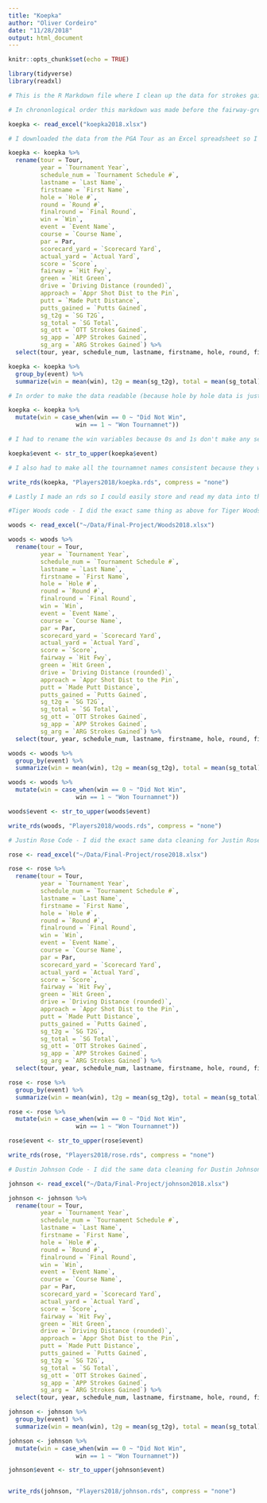 ```yaml
---
title: "Koepka"
author: "Oliver Cordeiro"
date: "11/28/2018"
output: html_document
---
```


```r
knitr::opts_chunk$set(echo = TRUE)

library(tidyverse)
library(readxl)

# This is the R Markdown file where I clean up the data for strokes gained for my final project. While I Peter George, Grant Fairbairn and I used the same source for our data our projects were built individually. 

# In chrononlogical order this markdown was made before the fairway-greens one and they make sense read in that order. 
```


```r
koepka <- read_excel("koepka2018.xlsx")

# I downloaded the data from the PGA Tour as an Excel spreadsheet so I would have in case their website malfunctioned. I was lucky I did this because the data export tool on the PGA stat website no longer works so I could not get any more data if I wanted to. The data I downloaded listed each hole that each player played all season so it was too big to read into R by itself. I took the data from each player I was interested and made a new Excel spreadsheet for them.I renamed all of the variables I was interested in by hand using the rename tool - I now recognize that clean names would have done this quickly and easily but hindsight is 20/20 as they say. In general, I kept variables that listed names, tournaments and strokes gained as well as information about each hole.

koepka <- koepka %>% 
  rename(tour = Tour, 
         year = `Tournament Year`, 
         schedule_num = `Tournament Schedule #`, 
         lastname = `Last Name`, 
         firstname = `First Name`, 
         hole = `Hole #`, 
         round = `Round #`, 
         finalround = `Final Round`, 
         win = `Win`, 
         event = `Event Name`, 
         course = `Course Name`, 
         par = Par, 
         scorecard_yard = `Scorecard Yard`, 
         actual_yard = `Actual Yard`, 
         score = `Score`, 
         fairway = `Hit Fwy`, 
         green = `Hit Green`, 
         drive = `Driving Distance (rounded)`,
         approach = `Appr Shot Dist to the Pin`, 
         putt = `Made Putt Distance`, 
         putts_gained = `Putts Gained`, 
         sg_t2g = `SG T2G`, 
         sg_total = `SG Total`, 
         sg_ott = `OTT Strokes Gained`, 
         sg_app = `APP Strokes Gained`, 
         sg_arg = `ARG Strokes Gained`) %>% 
  select(tour, year, schedule_num, lastname, firstname, hole, round, finalround, win, event, course, par, scorecard_yard, actual_yard, score, fairway, green, drive, approach, putt, putts_gained , sg_t2g , sg_total, sg_ott, sg_app, sg_arg)

koepka <- koepka %>% 
  group_by(event) %>% 
  summarize(win = mean(win), t2g = mean(sg_t2g), total = mean(sg_total), ott = mean(sg_ott), app = mean(sg_app), arg = mean(sg_arg), putt = mean(putts_gained))

# In order to make the data readable (because hole by hole data is just long and confusing) I grouped by each tournamnet and kept strokes gained in each category and win. 

koepka <- koepka %>% 
  mutate(win = case_when(win == 0 ~ "Did Not Win", 
                   win == 1 ~ "Won Tournamnet"))

# I had to rename the win variables because 0s and 1s don't make any sense on a graph. 

koepka$event <- str_to_upper(koepka$event)

# I also had to make all the tournamnet names consistent because they were entered in teh weirdes ways - for example the names ranged from "the PLAYERS championship" to "THE NORTHERN TRUST" and I wanted consistency. 

write_rds(koepka, "Players2018/koepka.rds", compress = "none")

# Lastly I made an rds so I could easily store and read my data into the shiny app. 
```

```r
#Tiger Woods code - I did the exact same thing as above for Tiger Woods. 

woods <- read_excel("~/Data/Final-Project/Woods2018.xlsx")

woods <- woods %>% 
  rename(tour = Tour, 
         year = `Tournament Year`, 
         schedule_num = `Tournament Schedule #`, 
         lastname = `Last Name`, 
         firstname = `First Name`, 
         hole = `Hole #`, 
         round = `Round #`, 
         finalround = `Final Round`, 
         win = `Win`, 
         event = `Event Name`, 
         course = `Course Name`, 
         par = Par, 
         scorecard_yard = `Scorecard Yard`, 
         actual_yard = `Actual Yard`, 
         score = `Score`, 
         fairway = `Hit Fwy`, 
         green = `Hit Green`, 
         drive = `Driving Distance (rounded)`,
         approach = `Appr Shot Dist to the Pin`, 
         putt = `Made Putt Distance`, 
         putts_gained = `Putts Gained`, 
         sg_t2g = `SG T2G`, 
         sg_total = `SG Total`, 
         sg_ott = `OTT Strokes Gained`, 
         sg_app = `APP Strokes Gained`, 
         sg_arg = `ARG Strokes Gained`) %>% 
  select(tour, year, schedule_num, lastname, firstname, hole, round, finalround, win, event, course, par, scorecard_yard, actual_yard, score, fairway, green, drive, approach, putt, putts_gained , sg_t2g , sg_total, sg_ott, sg_app, sg_arg)

woods <- woods %>% 
  group_by(event) %>% 
  summarize(win = mean(win), t2g = mean(sg_t2g), total = mean(sg_total), ott = mean(sg_ott), app = mean(sg_app), arg = mean(sg_arg), putt = mean(putts_gained))

woods <- woods %>% 
  mutate(win = case_when(win == 0 ~ "Did Not Win", 
                   win == 1 ~ "Won Tournamnet"))

woods$event <- str_to_upper(woods$event)

write_rds(woods, "Players2018/woods.rds", compress = "none")
```

```r
# Justin Rose Code - I did the exact same data cleaning for Justin Rose

rose <- read_excel("~/Data/Final-Project/rose2018.xlsx")

rose <- rose %>% 
  rename(tour = Tour, 
         year = `Tournament Year`, 
         schedule_num = `Tournament Schedule #`, 
         lastname = `Last Name`, 
         firstname = `First Name`, 
         hole = `Hole #`, 
         round = `Round #`, 
         finalround = `Final Round`, 
         win = `Win`, 
         event = `Event Name`, 
         course = `Course Name`, 
         par = Par, 
         scorecard_yard = `Scorecard Yard`, 
         actual_yard = `Actual Yard`, 
         score = `Score`, 
         fairway = `Hit Fwy`, 
         green = `Hit Green`, 
         drive = `Driving Distance (rounded)`,
         approach = `Appr Shot Dist to the Pin`, 
         putt = `Made Putt Distance`, 
         putts_gained = `Putts Gained`, 
         sg_t2g = `SG T2G`, 
         sg_total = `SG Total`, 
         sg_ott = `OTT Strokes Gained`, 
         sg_app = `APP Strokes Gained`, 
         sg_arg = `ARG Strokes Gained`) %>% 
  select(tour, year, schedule_num, lastname, firstname, hole, round, finalround, win, event, course, par, scorecard_yard, actual_yard, score, fairway, green, drive, approach, putt, putts_gained , sg_t2g , sg_total, sg_ott, sg_app, sg_arg)

rose <- rose %>% 
  group_by(event) %>% 
  summarize(win = mean(win), t2g = mean(sg_t2g), total = mean(sg_total), ott = mean(sg_ott), app = mean(sg_app), arg = mean(sg_arg), putt = mean(putts_gained))

rose <- rose %>% 
  mutate(win = case_when(win == 0 ~ "Did Not Win", 
                   win == 1 ~ "Won Tournamnet"))

rose$event <- str_to_upper(rose$event)

write_rds(rose, "Players2018/rose.rds", compress = "none")
```


```r
# Dustin Johnson Code - I did the same data cleaning for Dustin Johnson

johnson <- read_excel("~/Data/Final-Project/johnson2018.xlsx")

johnson <- johnson %>% 
  rename(tour = Tour, 
         year = `Tournament Year`, 
         schedule_num = `Tournament Schedule #`, 
         lastname = `Last Name`, 
         firstname = `First Name`, 
         hole = `Hole #`, 
         round = `Round #`, 
         finalround = `Final Round`, 
         win = `Win`, 
         event = `Event Name`, 
         course = `Course Name`, 
         par = Par, 
         scorecard_yard = `Scorecard Yard`, 
         actual_yard = `Actual Yard`, 
         score = `Score`, 
         fairway = `Hit Fwy`, 
         green = `Hit Green`, 
         drive = `Driving Distance (rounded)`,
         approach = `Appr Shot Dist to the Pin`, 
         putt = `Made Putt Distance`, 
         putts_gained = `Putts Gained`, 
         sg_t2g = `SG T2G`, 
         sg_total = `SG Total`, 
         sg_ott = `OTT Strokes Gained`, 
         sg_app = `APP Strokes Gained`, 
         sg_arg = `ARG Strokes Gained`) %>% 
  select(tour, year, schedule_num, lastname, firstname, hole, round, finalround, win, event, course, par, scorecard_yard, actual_yard, score, fairway, green, drive, approach, putt, putts_gained , sg_t2g , sg_total, sg_ott, sg_app, sg_arg)

johnson <- johnson %>% 
  group_by(event) %>% 
  summarize(win = mean(win), t2g = mean(sg_t2g), total = mean(sg_total), ott = mean(sg_ott), app = mean(sg_app), arg = mean(sg_arg), putt = mean(putts_gained))

johnson <- johnson %>% 
  mutate(win = case_when(win == 0 ~ "Did Not Win", 
                   win == 1 ~ "Won Tournamnet"))

johnson$event <- str_to_upper(johnson$event)


write_rds(johnson, "Players2018/johnson.rds", compress = "none")
```

